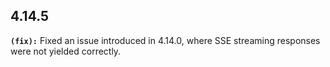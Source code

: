 ## 4.14.5
**`(fix):`** Fixed an issue introduced in 4.14.0, where SSE streaming responses were not yielded correctly.


